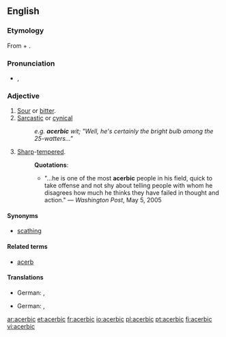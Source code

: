 ==English==

===Etymology===
From {{term|acerb}} + {{term|-ic}}.

===Pronunciation===
*{{a|US}} {{IPA|/əˈsɜrbɪk/}}, {{AHD|ə-sûr'bĭk}}
*:{{rhymes|ɜː(r)bɪk}}

===Adjective===
{{en-adj}}

# [[sour|Sour]] or [[bitter]].
# [[sarcastic|Sarcastic]] or [[cynical]]
#:''e.g. '''acerbic''' wit; "Well, he's certainly the bright bulb among the 25-watters..."''
# [[sharp|Sharp]]-[[tempered]].
#:'''Quotations''':
#:*"...he is one of the most '''acerbic''' people in his field, quick to take offense and not shy about telling people with whom he disagrees how much he thinks they have failed in thought and action." &mdash; ''Washington Post'', May 5, 2005

====Synonyms====
*{{sense|sarcastic or cynical}} [[scathing]]

====Related terms====
*[[acerb]]

====Translations====
{{trans-top|sour or bitter}}
*German: {{t+|de|sauer}}, {{t+|de|bitter}}
{{trans-mid}}
{{trans-bottom}}

{{trans-top|sarcastic or cynical}}
*German: {{t|de|ätzend}}, {{t|de|beißend}}
{{trans-mid}}
{{trans-bottom}}

[[ar:acerbic]]
[[et:acerbic]]
[[fr:acerbic]]
[[io:acerbic]]
[[pl:acerbic]]
[[pt:acerbic]]
[[fi:acerbic]]
[[vi:acerbic]]